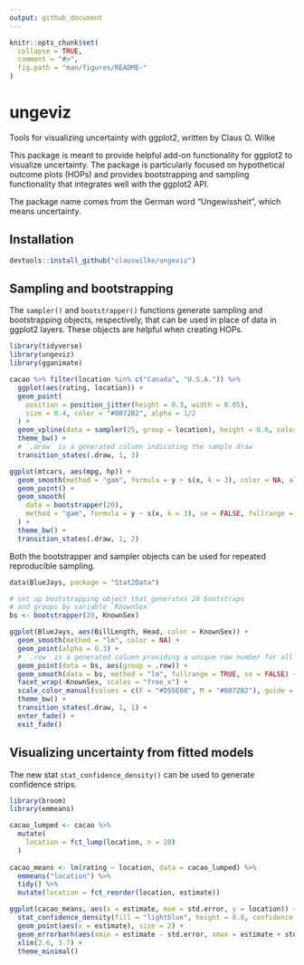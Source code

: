 ```yaml
---
output: github_document
---
```


<!-- README.md is generated from README.Rmd. Please edit that file -->

```r
knitr::opts_chunk$set(
  collapse = TRUE,
  comment = "#>",
  fig.path = "man/figures/README-"
)
```

# ungeviz

Tools for visualizing uncertainty with ggplot2, written by Claus O. Wilke

This package is meant to provide helpful add-on functionality for ggplot2 to 
visualize uncertainty. The package is particularly focused on hypothetical
outcome plots (HOPs) and provides bootstrapping and sampling functionality
that integrates well with the ggplot2 API.

The package name comes from the German word "Ungewissheit", which means uncertainty.

## Installation

```r
devtools::install_github("clauswilke/ungeviz")
```

## Sampling and bootstrapping {#bootstrap}

The `sampler()` and `bootstrapper()` functions generate sampling and bootstrapping
objects, respectively, that can be used in place of data in ggplot2 layers. These objects are helpful when creating HOPs.

```r
library(tidyverse)
library(ungeviz)
library(gganimate)

cacao %>% filter(location %in% c("Canada", "U.S.A.")) %>%
  ggplot(aes(rating, location)) +
  geom_point(
    position = position_jitter(height = 0.3, width = 0.05), 
    size = 0.4, color = "#0072B2", alpha = 1/2
  ) +
  geom_vpline(data = sampler(25, group = location), height = 0.6, color = "#D55E00") +
  theme_bw() + 
  # `.draw` is a generated column indicating the sample draw
  transition_states(.draw, 1, 3)
```

```r
ggplot(mtcars, aes(mpg, hp)) + 
  geom_smooth(method = "gam", formula = y ~ s(x, k = 3), color = NA, alpha = 0.3) + 
  geom_point() +
  geom_smooth(
    data = bootstrapper(20),
    method = "gam", formula = y ~ s(x, k = 3), se = FALSE, fullrange = TRUE
  ) + 
  theme_bw() +
  transition_states(.draw, 1, 2)
```

Both the bootstrapper and sampler objects can be used for repeated reproducible sampling. 

```r
data(BlueJays, package = "Stat2Data")

# set up bootstrapping object that generates 20 bootstraps
# and groups by variable `KnownSex`
bs <- bootstrapper(20, KnownSex)

ggplot(BlueJays, aes(BillLength, Head, color = KnownSex)) +
  geom_smooth(method = "lm", color = NA) +
  geom_point(alpha = 0.3) +
  # `.row` is a generated column providing a unique row number for all rows
  geom_point(data = bs, aes(group = .row)) +
  geom_smooth(data = bs, method = "lm", fullrange = TRUE, se = FALSE) +
  facet_wrap(~KnownSex, scales = "free_x") +
  scale_color_manual(values = c(F = "#D55E00", M = "#0072B2"), guide = "none") +
  theme_bw() +
  transition_states(.draw, 1, 1) + 
  enter_fade() + 
  exit_fade()
```

## Visualizing uncertainty from fitted models {#fitted-models}

The new stat `stat_confidence_density()` can be used to generate confidence strips.

```r
library(broom)
library(emmeans)

cacao_lumped <- cacao %>%
  mutate(
    location = fct_lump(location, n = 20)
  )
  
cacao_means <- lm(rating ~ location, data = cacao_lumped) %>%
  emmeans("location") %>%
  tidy() %>%
  mutate(location = fct_reorder(location, estimate))

ggplot(cacao_means, aes(x = estimate, moe = std.error, y = location)) +
  stat_confidence_density(fill = "lightblue", height = 0.8, confidence = 0.68) +
  geom_point(aes(x = estimate), size = 2) +
  geom_errorbarh(aes(xmin = estimate - std.error, xmax = estimate + std.error), height = 0.5) +
  xlim(2.6, 3.7) +
  theme_minimal()
```


